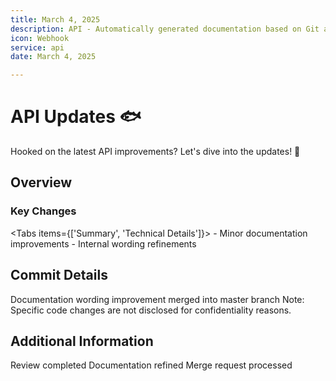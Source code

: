 ```yaml
---
title: March 4, 2025
description: API - Automatically generated documentation based on Git activity.
icon: Webhook
service: api
date: March 4, 2025

---
```


# API Updates 🐟

<Callout type="info">
  Hooked on the latest API improvements? Let's dive into the updates! 🎣
</Callout>

## Overview

### Key Changes

<Tabs items={['Summary', 'Technical Details']}>
  <Tab value="Summary">
    - Minor documentation improvements
    - Internal wording refinements
  </Tab>
  <Tab value="Technical Details">
    <Files>
      <Folder name="api_server">
        <Folder name="baas_engine">
          <Folder name="src">
            <Folder name="tokens">
              <File name="constants.rs" />
            </Folder>
          </Folder>
        </Folder>
      </Folder>
    </Files>
  </Tab>
</Tabs>

## Commit Details

<Accordions>
  <Accordion title="Commit Overview" value="commit-info">
    Documentation wording improvement merged into master branch
  </Accordion>
</Accordions>

<Callout type="warn">
  Note: Specific code changes are not disclosed for confidentiality reasons.
</Callout>

## Additional Information

<Steps>
  <Step>Review completed</Step>
  <Step>Documentation refined</Step>
  <Step>Merge request processed</Step>
</Steps>